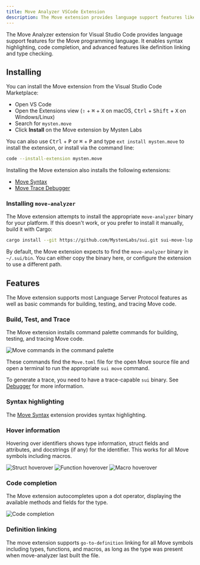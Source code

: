 ```yaml
---
title: Move Analyzer VSCode Extension
description: The Move extension provides language support features like code navigation, completion, and diagnostics for Move source code.
---
```

The Move Analyzer extension for Visual Studio Code provides language support features for the Move programming language. It enables syntax highlighting, code completion, and advanced features like definition linking and type checking.

## Installing

You can install the Move extension from the Visual Studio Code Marketplace:

- Open VS Code
- Open the Extensions view (<kbd>⇧</kbd> + <kbd>⌘</kbd> + <kbd>X</kbd> on macOS, <kbd>Ctrl</kbd> + <kbd>Shift</kbd> + <kbd>X</kbd> on Windows/Linux) 
- Search for `mysten.move`
- Click **Install** on the Move extension by Mysten Labs

You can also use <kbd>Ctrl</kbd> + <kbd>P</kbd> or <kbd>⌘</kbd> + <kbd>P</kbd> and type `ext install mysten.move` to install the extension, or install via the command line: 

```bash
code --install-extension mysten.move
```

Installing the Move extension also installs the following extensions:

- [Move Syntax](https://marketplace.visualstudio.com/items?itemName=damirka.move-syntax)
- [Move Trace Debugger](https://marketplace.visualstudio.com/items?itemName=mysten.move-trace-debug)

### Installing `move-analyzer`

The Move extension attempts to install the appropriate `move-analyzer` binary for your platform. If this doesn't work, or you prefer to install it manually, build it with Cargo:

```bash
cargo install --git https://github.com/MystenLabs/sui.git sui-move-lsp
```
By default, the Move extension expects to find the `move-analyzer` binary in `~/.sui/bin`. You can either copy the binary here, or configure the extension to use a different path. 

## Features

The Move extension supports most Language Server Protocol features as well as basic commands for building, testing, and tracing Move code.

### Build, Test, and Trace

The Move extension installs command palette commands for building, testing, and tracing Move code. 

![Move commands in the command palette](./images/commands.png)

These commands find the `Move.toml` file for the open Move source file and open a terminal to run the appropriate `sui move` command.

To generate a trace, you need to have a trace-capable `sui` binary. See [Debugger](./debugger.mdx) for more information.

### Syntax highlighting

The [Move Syntax](https://marketplace.visualstudio.com/items?itemName=damirka.move-syntax) extension provides syntax highlighting.

### Hover information

Hovering over identifiers shows type information, struct fields and attributes, and docstrings (if any) for the identifier. This works for all Move symbols including macros. 

![Struct hoverover](./images/hover_struct.png)
![Function hoverover](./images/hover_fun.png)
![Macro hoverover](./images/hover_macros.png)

### Code completion

The Move extension autocompletes upon a dot operator, displaying the available methods and fields for the type.

![Code completion](./images/dot_completion.png)


### Definition linking

The move extension supports `go-to-definition` linking for all Move symbols including types, functions, and macros, as long as the type was present when move-analyzer last built the file.
